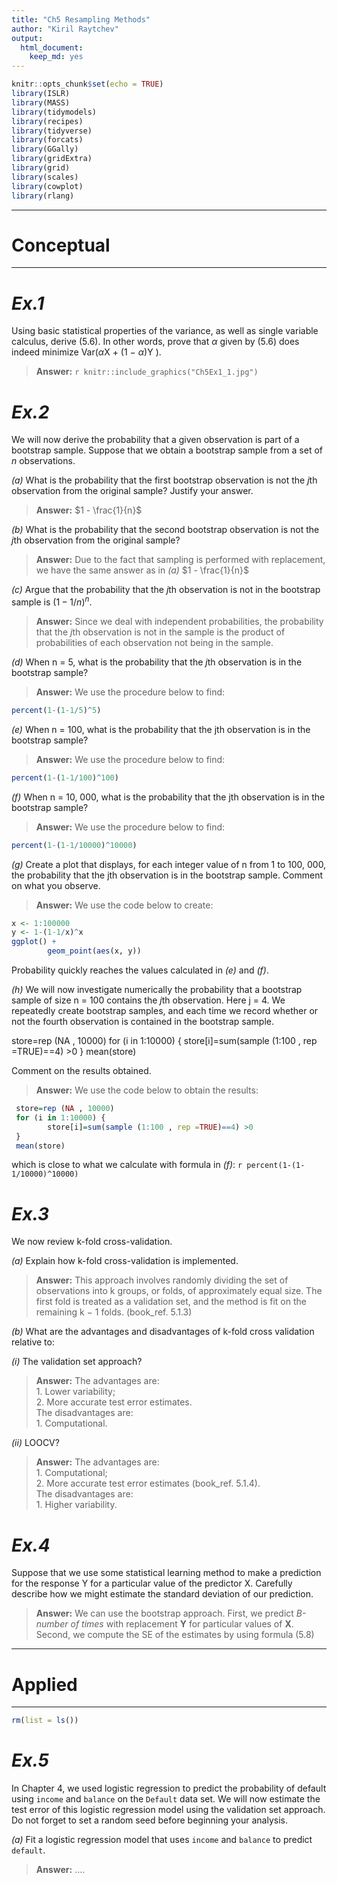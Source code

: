 ```yaml
---
title: "Ch5 Resampling Methods"
author: "Kiril Raytchev"
output: 
  html_document: 
    keep_md: yes
---
```


```r
knitr::opts_chunk$set(echo = TRUE)
library(ISLR)
library(MASS)
library(tidymodels)
library(recipes)
library(tidyverse)
library(forcats)
library(GGally)
library(gridExtra)
library(grid)
library(scales)
library(cowplot)
library(rlang)
```

***

# Conceptual {#conceptual}

***

# *Ex.1* {#ex1} 

Using basic statistical properties of the variance, as well as single variable
calculus, derive (5.6). In other words, prove that $\alpha$ given by
(5.6) does indeed minimize Var($\alpha$X + (1 − $\alpha$)Y ).

>**Answer:** `r knitr::include_graphics("Ch5Ex1_1.jpg")`

# *Ex.2* {#ex2}

We will now derive the probability that a given observation is part
of a bootstrap sample. Suppose that we obtain a bootstrap sample
from a set of $n$ observations.

*(a)* What is the probability that the first bootstrap observation is
not the $j$th observation from the original sample? Justify your
answer.

>**Answer:** $1 - \frac{1}{n}$

*(b)* What is the probability that the second bootstrap observation
is not the $j$th observation from the original sample?

>**Answer:** Due to the fact that sampling is performed with replacement, we have the same answer as in *(a)* $1 - \frac{1}{n}$

*(c)* Argue that the probability that the $j$th observation is not in the
bootstrap sample is $(1 − 1/n)^n$.

>**Answer:** Since we deal with independent probabilities, the probability that the $j$th observation is not in the sample is the product of probabilities of each observation not being in the sample.

*(d)* When n = 5, what is the probability that the $j$th observation is
in the bootstrap sample?

>**Answer:** We use the procedure below to find:

```r
percent(1-(1-1/5)^5)
```

*(e)* When n = 100, what is the probability that the jth observation
is in the bootstrap sample?

>**Answer:** We use the procedure below to find:

```r
percent(1-(1-1/100)^100)
```

*(f)* When n = 10, 000, what is the probability that the jth observation
is in the bootstrap sample?

>**Answer:** We use the procedure below to find:

```r
percent(1-(1-1/10000)^10000)
```

*(g)* Create a plot that displays, for each integer value of n from 1
to 100, 000, the probability that the jth observation is in the
bootstrap sample. Comment on what you observe.

>**Answer:** We use the code below to create:

```r
x <- 1:100000
y <- 1-(1-1/x)^x
ggplot() +
        geom_point(aes(x, y))
```

Probability quickly reaches the values calculated in *(e)* and *(f)*.

*(h)* We will now investigate numerically the probability that a bootstrap
sample of size n = 100 contains the $j$th observation. Here
j = 4. We repeatedly create bootstrap samples, and each time
we record whether or not the fourth observation is contained in
the bootstrap sample.

 store=rep (NA , 10000)
 for (i in 1:10000) {
        store[i]=sum(sample (1:100 , rep =TRUE)==4) >0
 }
 mean(store)

Comment on the results obtained.

>**Answer:** We use the code below to obtain the results:

```r
 store=rep (NA , 10000)
 for (i in 1:10000) {
        store[i]=sum(sample (1:100 , rep =TRUE)==4) >0
 }
 mean(store)
```

which is close to what we calculate with formula in *(f)*: `r percent(1-(1-1/10000)^10000)`

# *Ex.3* {#ex3}

We now review k-fold cross-validation.

*(a)* Explain how k-fold cross-validation is implemented.

>**Answer:** This approach involves randomly dividing the set of observations into k groups, or folds, of approximately equal size. The first fold is treated as a validation set, and the method
is fit on the remaining k − 1 folds. (book_ref. 5.1.3)

*(b)* What are the advantages and disadvantages of k-fold cross validation
relative to:

*(i)* The validation set approach?
        
>**Answer:** The advantages are:   
1. Lower variability;   
2. More accurate test error estimates.  
The disadvantages are:   
1. Computational.

*(ii)* LOOCV?

>**Answer:** The advantages are:   
1. Computational;   
2. More accurate test error estimates (book_ref. 5.1.4).   
The disadvantages are:   
1. Higher variability.

# *Ex.4* {#ex4}

Suppose that we use some statistical learning method to make a prediction
for the response Y for a particular value of the predictor X.
Carefully describe how we might estimate the standard deviation of
our prediction.

>**Answer:** We can use the bootstrap approach. First, we predict *B-number of times* with replacement **Y** for particular values of **X**. Second, we compute the SE of the estimates by using formula (5.8)

***

# Applied {#applied}

***

```r
rm(list = ls())
```

# *Ex.5* {#ex5}

In Chapter 4, we used logistic regression to predict the probability of
default using `income` and `balance` on the `Default` data set. We will
now estimate the test error of this logistic regression model using the
validation set approach. Do not forget to set a random seed before
beginning your analysis.

*(a)* Fit a logistic regression model that uses `income` and `balance` to
predict `default`.

>**Answer:** ....
 


